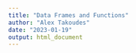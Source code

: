 ```yaml
---
title: "Data Frames and Functions"
author: "Alex Takoudes"
date: "2023-01-19"
output: html_document
---
```


### 